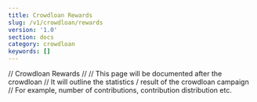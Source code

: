 ```yaml
---
title: Crowdloan Rewards
slug: /v1/crowdloan/rewards
version: '1.0'
section: docs
category: crowdloan
keywords: []
---
```


// Crowdloan Rewards 
// 
// This page will be documented after the crowdloan 
// It will outline the statistics / result of the crowdloan campaign 
// For example, number of contributions, contribution distribution etc. 